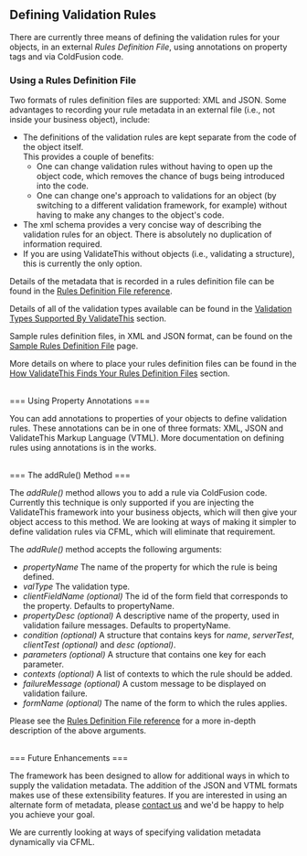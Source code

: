 == Defining Validation Rules ==

There are currently three means of defining the validation rules for your objects, in an external ''Rules Definition File'', using annotations on property tags and via ColdFusion code.

=== Using a Rules Definition File ===

Two formats of rules definition files are supported: XML and JSON. Some advantages to recording your rule metadata in an external file (i.e., not inside your business object), include:
<ul>
	<li>The definitions of the validation rules are kept separate from the code of the object itself.<br />
		This provides a couple of benefits:
		<ul>
			<li>One can change validation rules without having to open up the object code, which removes the chance of bugs being introduced into the code.</li>
			<li>One can change one's approach to validations for an object (by switching to a different validation framework, for example) without having to make any changes to the object's code.</li>
		</ul>
	</li>
	<li>The xml schema provides a very concise way of describing the validation rules for an object. There is absolutely no duplication of information required.</li>
	<li>If you are using ValidateThis without objects (i.e., validating a structure), this is currently the only option.</li>
</ul>

Details of the metadata that is recorded in a rules definition file can be found in the [[Rules Definition File | Rules Definition File reference]].

Details of all of the validation types available can be found in the [[Validation Types Supported By ValidateThis]] section.

Sample rules definition files, in XML and JSON format, can be found on the [[Sample Rules Definition File]] page.

More details on where to place your rules definition files can be found in the [[How ValidateThis Finds Your Rules Definition Files]] section.

<br/>
=== Using Property Annotations ===

You can add annotations to properties of your objects to define validation rules. These annotations can be in one of three formats: XML, JSON and ValidateThis Markup Language (VTML). More documentation on defining rules using annotations is in the works.

<br/>
=== The addRule() Method ===

The ''addRule()'' method allows you to add a rule via ColdFusion code. Currently this technique is only supported if you are injecting the ValidateThis framework into your business objects, which will
then give your object access to this method. We are looking at ways of making it simpler to define validation rules via CFML, which will eliminate that requirement.

The ''addRule()'' method accepts the following arguments:
<ul>
	<li>''propertyName'' The name of the property for which the rule is being defined.</li>
	<li>''valType'' The validation type.</li>
	<li>''clientFieldName (optional)'' The id of the form field that corresponds to the property. Defaults to propertyName.</li>
	<li>''propertyDesc (optional)'' A descriptive name of the property, used in validation failure messages. Defaults to propertyName.</li>
	<li>''condition (optional)'' A structure that contains keys for ''name'', ''serverTest'', ''clientTest (optional)'' and ''desc (optional)''.</li>
	<li>''parameters (optional)'' A structure that contains one key for each parameter.</li>
	<li>''contexts (optional)'' A list of contexts to which the rule should be added.</li>
	<li>''failureMessage (optional)'' A custom message to be displayed on validation failure.</li>
	<li>''formName (optional)'' The name of the form to which the rules applies.</li>
</ul> 

Please see the [[Rules Definition File | Rules Definition File reference]] for a more in-depth description of the above arguments.

<br/>
=== Future Enhancements ===

The framework has been designed to allow for additional ways in which to supply the validation metadata. The addition of the JSON and VTML formats makes use of these extensibility features. 
If you are interested in using an alternate form of metadata, please [http://groups.google.ca/group/validatethis contact us] and we'd be happy to help you achieve your goal.

We are currently looking at ways of specifying validation metadata dynamically via CFML. 